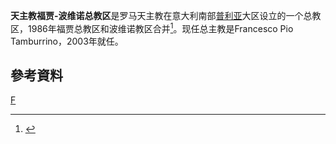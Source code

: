 '''天主教福贾-波维诺总教区'''是罗马天主教在意大利南部[[普利亚|普利亚]]大区设立的一个总教区，1986年福贾总教区和波维诺教区合并<ref>{{cite web|title=Archdiocese of Foggia-Bovino|url=http://www.catholic-hierarchy.org/diocese/dfobo.html|work=catholic-hierarchy.org|access-date=2008-10-27|archive-date=2020-11-08|archive-url=https://web.archive.org/web/20201108003620/https://www.catholic-hierarchy.org/diocese/dfobo.html|dead-url=no}}</ref>。现任总主教是Francesco Pio Tamburrino，2003年就任。  

==參考資料==
<div class="references-small">
<references />
</div>

{{意大利天主教教區}}
[[Category:意大利天主教教区|F]]